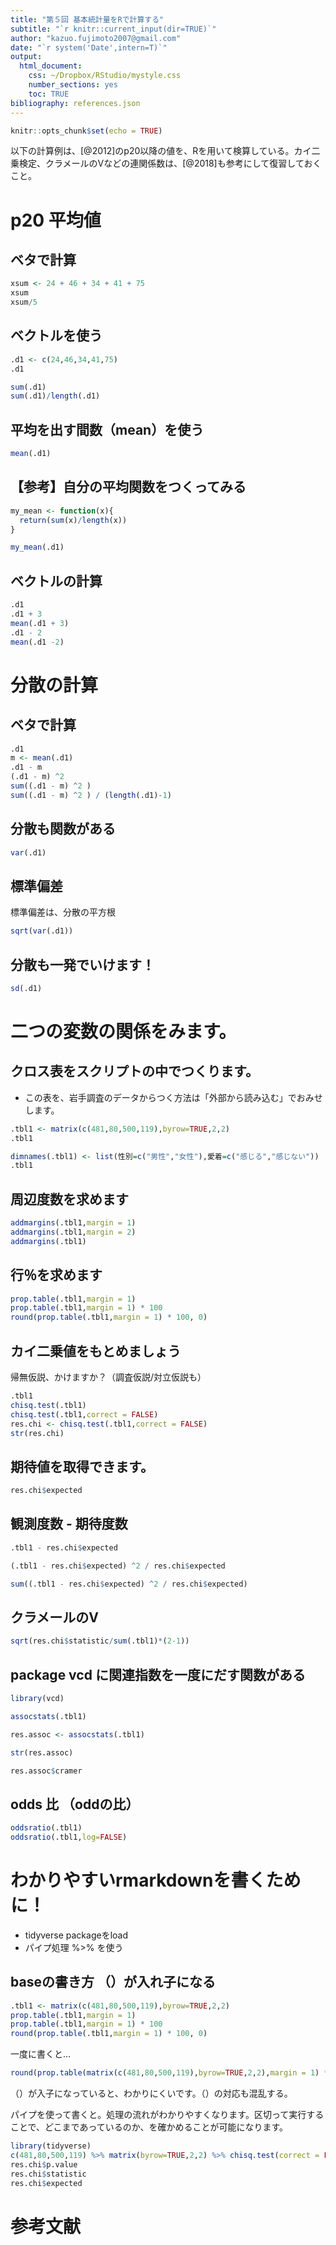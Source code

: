 ```yaml
---
title: "第５回 基本統計量をRで計算する"
subtitle: "`r knitr::current_input(dir=TRUE)`"
author: "kazuo.fujimoto2007@gmail.com"
date: "`r system('Date',intern=T)`"
output: 
  html_document: 
    css: ~/Dropbox/RStudio/mystyle.css
    number_sections: yes
    toc: TRUE
bibliography: references.json
---
```


```r
knitr::opts_chunk$set(echo = TRUE)
```

以下の計算例は、[@2012]のp20以降の値を、Rを用いて検算している。カイ二乗検定、クラメールのVなどの連関係数は、[@2018]も参考にして復習しておくこと。

# p20 平均値

## ベタで計算

```r
xsum <- 24 + 46 + 34 + 41 + 75
xsum
xsum/5
```

## ベクトルを使う

```r
.d1 <- c(24,46,34,41,75)
.d1
```

```r
sum(.d1)
sum(.d1)/length(.d1)
```

## 平均を出す間数（mean）を使う

```r
mean(.d1)
```

## 【参考】自分の平均関数をつくってみる

```r
my_mean <- function(x){
  return(sum(x)/length(x))
} 
```

```r
my_mean(.d1)
```

## ベクトルの計算

```r
.d1
.d1 + 3 
mean(.d1 + 3)
.d1 - 2 
mean(.d1 -2)
```

# 分散の計算

## ベタで計算

```r
.d1
m <- mean(.d1)
.d1 - m
(.d1 - m) ^2 
sum((.d1 - m) ^2 )
sum((.d1 - m) ^2 ) / (length(.d1)-1)
```

## 分散も関数がある

```r
var(.d1)
```

## 標準偏差

標準偏差は、分散の平方根

```r
sqrt(var(.d1))
```

## 分散も一発でいけます！

```r
sd(.d1)
```

# 二つの変数の関係をみます。

## クロス表をスクリプトの中でつくります。

-   この表を、岩手調査のデータからつく方法は「外部から読み込む」でおみせします。

```r
.tbl1 <- matrix(c(481,80,500,119),byrow=TRUE,2,2)
.tbl1
```

```r
dimnames(.tbl1) <- list(性別=c("男性","女性"),愛着=c("感じる","感じない"))
.tbl1
```

## 周辺度数を求めます

```r
addmargins(.tbl1,margin = 1)
addmargins(.tbl1,margin = 2)
addmargins(.tbl1)
```

## 行％を求めます

```r
prop.table(.tbl1,margin = 1)
prop.table(.tbl1,margin = 1) * 100
round(prop.table(.tbl1,margin = 1) * 100, 0)

```

## カイ二乗値をもとめましょう

帰無仮説、かけますか？（調査仮説/対立仮説も）

```r
.tbl1
chisq.test(.tbl1)
chisq.test(.tbl1,correct = FALSE)
res.chi <- chisq.test(.tbl1,correct = FALSE)
str(res.chi)
```

## 期待値を取得できます。

```r
res.chi$expected
```

## 観測度数 - 期待度数

```r
.tbl1 - res.chi$expected

(.tbl1 - res.chi$expected) ^2 / res.chi$expected

sum((.tbl1 - res.chi$expected) ^2 / res.chi$expected)
```

## クラメールのV

```r
sqrt(res.chi$statistic/sum(.tbl1)*(2-1))
```

## package vcd に関連指数を一度にだす関数がある

```r
library(vcd)
```

```r
assocstats(.tbl1)
```

```r
res.assoc <- assocstats(.tbl1)

str(res.assoc)
```

```r
res.assoc$cramer
```

## odds 比 （oddの比）

```r
oddsratio(.tbl1)
oddsratio(.tbl1,log=FALSE)
```


# わかりやすいrmarkdownを書くために！

- tidyverse packageをload
- パイプ処理 %>% を使う

## baseの書き方 （）が入れ子になる

```r
.tbl1 <- matrix(c(481,80,500,119),byrow=TRUE,2,2)
prop.table(.tbl1,margin = 1)
prop.table(.tbl1,margin = 1) * 100
round(prop.table(.tbl1,margin = 1) * 100, 0)
```

一度に書くと...

```r
round(prop.table(matrix(c(481,80,500,119),byrow=TRUE,2,2),margin = 1) * 100, 0)
```


（）が入子になっていると、わかりにくいです。（）の対応も混乱する。

パイプを使って書くと。処理の流れがわかりやすくなります。区切って実行することで、どこまであっているのか、を確かめることが可能になります。

```r
library(tidyverse)
c(481,80,500,119) %>% matrix(byrow=TRUE,2,2) %>% chisq.test(correct = FALSE) -> res.chi
res.chi$p.value
res.chi$statistic
res.chi$expected
```



# 参考文献

